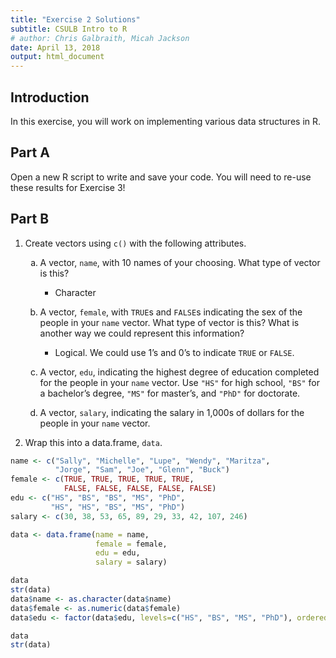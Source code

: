 ```yaml
---
title: "Exercise 2 Solutions"
subtitle: CSULB Intro to R
# author: Chris Galbraith, Micah Jackson
date: April 13, 2018
output: html_document
---
```


## Introduction
In this exercise, you will work on implementing various data structures in R.


## Part A
Open a new R script to write and save your code. You will need to re-use these results for Exercise 3!


## Part B
1. Create vectors using ```c()``` with the following attributes.
    a. A vector, ```name```, with 10 names of your choosing. What type of vector is this?
        + Character
        
    b. A vector, ```female```, with ```TRUE```s and ```FALSE```s indicating the sex of the people in your ```name``` vector. What type of vector is this? What is another way we could represent this information?
        + Logical. We could use 1's and 0's to indicate ```TRUE``` or ```FALSE```. 
        
    c. A vector, ```edu```, indicating the highest degree of education completed for the people in your ```name``` vector. Use ```"HS"``` for high school, ```"BS"``` for a bachelor's degree, ```"MS"``` for master's, and ```"PhD"``` for doctorate. 
    
    d. A vector, ```salary```, indicating the salary in 1,000s of dollars for the people in your ```name``` vector. 

2. Wrap this into a data.frame, ```data```.

```r
name <- c("Sally", "Michelle", "Lupe", "Wendy", "Maritza",
          "Jorge", "Sam", "Joe", "Glenn", "Buck")
female <- c(TRUE, TRUE, TRUE, TRUE, TRUE, 
            FALSE, FALSE, FALSE, FALSE, FALSE)
edu <- c("HS", "BS", "BS", "MS", "PhD", 
         "HS", "HS", "BS", "MS", "PhD")
salary <- c(30, 38, 53, 65, 89, 29, 33, 42, 107, 246)

data <- data.frame(name = name,
                   female = female,
                   edu = edu,
                   salary = salary)

data
str(data)
data$name <- as.character(data$name)
data$female <- as.numeric(data$female)
data$edu <- factor(data$edu, levels=c("HS", "BS", "MS", "PhD"), ordered=TRUE)

data
str(data)
```